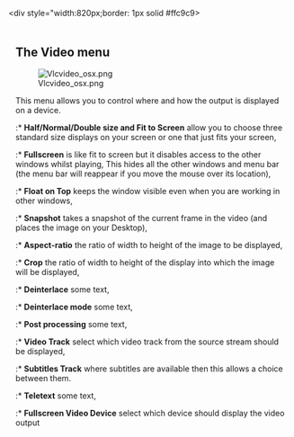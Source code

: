 <div style="width:820px;border: 1px solid #ffc9c9>
{{vlc_MacOS_toc}}
<div style="padding: .4em .9em .9em">

== The Video menu ==

[[Image:Vlcvideo_osx.png]]

This menu allows you to control where and how the output is displayed on a device.

:* '''Half/Normal/Double size and Fit to Screen''' allow you to choose three standard size displays on your screen or one that just fits your screen,
:* '''Fullscreen''' is like fit to screen but it disables access to the other windows whilst playing, This hides all the other windows and menu bar (the menu bar will reappear if you move the mouse over its location),
:* '''Float on Top''' keeps the window visible even when you are working in other windows,
:* '''Snapshot''' takes a snapshot of the current frame in the video (and places the image on your Desktop),
:* '''Aspect-ratio''' the ratio of width to height of the image to be displayed,
:* '''Crop''' the ratio of width to height of the display into which the image will be displayed,
:* '''Deinterlace''' some text,
:* '''Deinterlace mode''' some text,
:* '''Post processing''' some text,
:* '''Video Track''' select which video track from the source stream should be displayed,
:* '''Subtitles Track''' where subtitles are available then this allows a choice between them.
:* '''Teletext''' some text,
:* '''Fullscreen Video Device''' select which device should display the video output